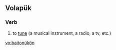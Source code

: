 ==Volapük==

===Verb===
{{infl|vo|verb}}

# to [[tune]] (a musical instrument, a radio, a tv, etc.)

[[vo:baitonükön]]